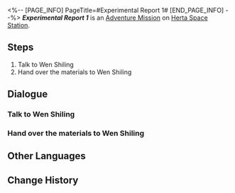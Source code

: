 <%-- [PAGE_INFO]
PageTitle=#Experimental Report 1#
[END_PAGE_INFO] --%>
{{Stub|Dialogue.}}
{{Mission Infobox
|id            = 8000170
|title         = 
|image         = <!--Mission Experimental Report 1.png-->
|type          = Adventure
|event_name    = 
|chapter       = 
|requirements  = 
* [[Trailblaze Mission]] ''[[The Past Will Return as an Avalanche]]'' completed
* Reach [[Trailblaze Level]] 21
|summary       = <!--official mission summary from Fate's Atlas-->
|characters    = Trailblazer; Wen Shiling
|startLocation = [[Herta Space Station]] - [[Master Control Zone]]
|world         = Herta Space Station
|area          = Master Control Zone
|prev          = 
|next          = 
|rewards       = 
}}
'''''Experimental Report 1''''' is an [[Adventure Mission]] on [[Herta Space Station]].

==Steps==
# Talk to Wen Shiling
# Hand over the materials to Wen Shiling

<!--
==Gameplay Notes==

--><!--
==Trial Character==

-->
==Dialogue==
{{Stub Dialogue}}
===Talk to Wen Shiling===
{{Mission Description|type=adventure|location=Master Control Zone|Wen Shiling seems to have run into some minor troubles... She needs your help.}}
{{Dialogue Start}}
:{{tx}}
{{Dialogue End}}

===Hand over the materials to Wen Shiling===
{{Mission Description|type=adventure|location=Master Control Zone|update|Wen Shiling compiled a list of required materials for her current experiment. Collect them and hand them over to her!}}
{{Dialogue Start}}
:{{tx}}
{{Dialogue End}}

==Other Languages==
{{Other Languages
|en   = Experimental Report 1
|zhs  = 实验报告•其一
|zht  = 實驗報告•其一
|ja   = 実験報告書・1
|ko   = 실험 보고서•1
|es   = Informe de experimento I
|fr   = Rapport d'expérience 1
|ru   = Отчёт I
|th   = รายงานการทดลอง 1
|vi   = Báo Cáo Thí Nghiệm 1
|de   = Experimentbericht 1
|id   = Laporan Eksperimen 1
|pt   = Relatório Experimental 1
}}

==Change History==
{{Change History|1.1}}
